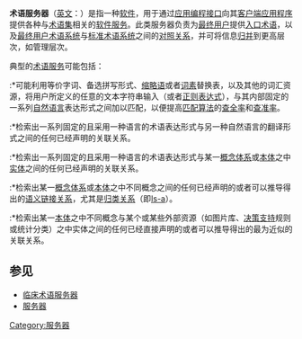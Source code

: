 '''术语服务器'''（[[英文|英文]]：{{lang|en|'''Terminology Server'''}}）是指一种[[软件|软件]]，用于通过[[应用编程接口|应用编程接口]]向其[[客户端应用程序|客户端应用程序]]提供各种与[[术语集|术语集]]相关的[[软件服务|软件服务]]。此类服务器负责为[[最终用户|最终用户]]提供[[入口术语|入口术语]]，以及[[最终用户术语系统|最终用户术语系统]]与[[标准术语系统|标准术语系统]]之间的[[映射关系|对照关系]]，并可将信息[[归并|归并]]到更高层次，如管理层次。

典型的[[术语服务|术语服务]]可能包括：
:*可能利用等价字词、备选拼写形式、[[缩略语|缩略语]]或者[[词素|词素]]替换表，以及其他的词汇资源，将用户所定义的任意的文本字符串输入（或者[[正则表达式|正则表达式]]），与其内部固定的一系列[[自然语言|自然语言]]表达形式之间加以匹配，以便提高[[匹配算法|匹配算法]]的[[查全率|查全率]]和[[查准率|查准率]]。
:*检索出一系列固定的且采用一种语言的术语表达形式与另一种自然语言的翻译形式之间的任何已经声明的关联关系。
:*检索出一系列固定的且采用一种语言的术语表达形式与某一[[概念体系|概念体系]]或[[本体_(信息科学)|本体]]之中[[实体|实体]]之间的任何已经声明的关联关系。
:*检索出某一[[概念体系|概念体系]]或[[本体_(信息科学)|本体]]之中不同概念之间的任何已经声明的或者可以推导得出的[[语义链接关系|语义链接关系]]，尤其是[[归类关系|归类关系]]（即[[Is-a|Is-a]]）。
:*检索出某一[[本体_(信息科学)|本体]]之中不同概念与某个或某些外部资源（如图片库、[[决策支持|决策支持]]规则或统计分类）之中实体之间的任何已经直接声明的或者可以推导得出的最为近似的关联关系。

== 参见 ==
*[[临床术语服务器|临床术语服务器]]
*[[服务器|服务器]]
{{语义网}}
{{Internet-stub}}
[[Category:服务器|Category:服务器]]